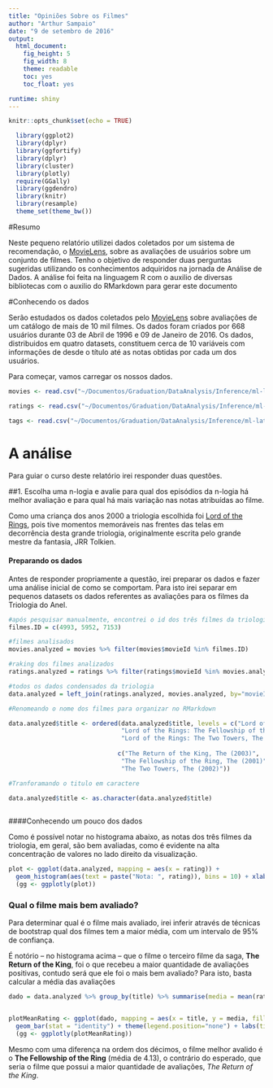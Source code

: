 ```yaml
---
title: "Opiniões Sobre os Filmes"
author: "Arthur Sampaio"
date: "9 de setembro de 2016"
output:
  html_document:
    fig_height: 5
    fig_width: 8
    theme: readable
    toc: yes
    toc_float: yes

runtime: shiny
---
```


```r
knitr::opts_chunk$set(echo = TRUE)
```

```r
  library(ggplot2)
  library(dplyr)
  library(ggfortify)
  library(dplyr)
  library(cluster)
  library(plotly)
  require(GGally)
  library(ggdendro)
  library(knitr)
  library(resample)
  theme_set(theme_bw())
```


#Resumo 

Neste pequeno relatório utilizei dados coletados por um sistema de recomendação, o [MovieLens](http://movielens.org), sobre as avaliações de usuários sobre um conjunto de filmes. Tenho o objetivo de responder duas perguntas sugeridas utilizando os conhecimentos adquiridos na jornada de Análise de Dados. A análise foi feita na linguagem R com o auxilio de diversas bibliotecas com o auxilio do RMarkdown para gerar este documento


#Conhecendo os dados

Serão estudados os dados coletados pelo [MovieLens](http://movielens.org) sobre avaliações de um catálogo de mais de 10 mil filmes. Os dados foram criados por 668 usuários durante 03 de Abril de 1996 e 09 de Janeiro de 2016. Os dados, distribuidos em quatro datasets, constituem cerca de 10 variáveis com informações de desde o título até as notas obtidas por cada um dos usuários. 

Para começar, vamos carregar os nossos dados. 

```r
movies <- read.csv("~/Documentos/Graduation/DataAnalysis/Inference/ml-latest-small/movie-genre.csv")

ratings <- read.csv("~/Documentos/Graduation/DataAnalysis/Inference/ml-latest-small/ratings.csv")

tags <- read.csv("~/Documentos/Graduation/DataAnalysis/Inference/ml-latest-small/tags.csv")
```


# A análise

Para guiar o curso deste relatório irei responder duas questões.

##1. Escolha uma n-logia e avalie para qual dos episódios da n-logia há melhor avaliação e para qual há mais variação nas notas atribuídas ao filme.

Como uma criança dos anos 2000 a triologia escolhida foi [Lord of the Rings](http://www.lordoftherings.net/), pois tive momentos memoráveis nas frentes das telas em decorrência desta grande triologia, originalmente escrita pelo grande mestre da fantasia, JRR Tolkien.

#### Preparando os dados

Antes de responder propriamente a questão, irei preparar os dados e fazer uma análise inicial de como se comportam. Para isto irei separar em pequenos datasets os dados referentes as avaliações para os filmes da Triologia do Anel. 

```r

#após pesquisar manualmente, encontrei o id dos três filmes da triologia
filmes.ID = c(4993, 5952, 7153)

#filmes analisados
movies.analyzed = movies %>% filter(movies$movieId %in% filmes.ID)

#raking dos filmes analizados
ratings.analyzed = ratings %>% filter(ratings$movieId %in% movies.analyzed$movieId)

#todos os dados condensados da triologia
data.analyzed = left_join(ratings.analyzed, movies.analyzed, by="movieId")

```

```r
#Renomeando o nome dos filmes para organizar no RMarkdown

data.analyzed$title <- ordered(data.analyzed$title, levels = c("Lord of the Rings: The Return of the King, The (2003)", 
                               "Lord of the Rings: The Fellowship of the Ring, The (2001)",
                               "Lord of the Rings: The Two Towers, The (2002)"), 
                              
                              c("The Return of the King, The (2003)", 
                               "The Fellowship of the Ring, The (2001)",
                               "The Two Towers, The (2002)"))

#Tranforamando o titulo em caractere

data.analyzed$title <- as.character(data.analyzed$title)
        
```


####Conhecendo um pouco dos dados

Como é possível notar no histograma abaixo, as notas dos três filmes da triologia, em geral, são bem avaliadas, como é evidente na alta concentração de valores no lado direito da visualização. 

```r
plot <- ggplot(data.analyzed, mapping = aes(x = rating)) +
  geom_histogram(aes(text = paste("Nota: ", rating)), bins = 10) + xlab("Notas recebidas dos filmes") + ylab("") + facet_grid( ~title)
  (gg <- ggplotly(plot)) 
```

### Qual o filme mais bem avaliado?

Para determinar qual é o filme mais avaliado, irei inferir através de técnicas de bootstrap qual dos filmes tem a maior média, com um intervalo de 95% de confiança. 





É notório -- no histograma acima -- que o filme o terceiro filme da saga, __The Return of the King__, foi o que recebeu a maior quantidade de avaliações positivas, contudo será que ele foi o mais bem avaliado? Para isto, basta calcular a média das avaliações 


```r
dado = data.analyzed %>% group_by(title) %>% summarise(media = mean(rating))


plotMeanRating <- ggplot(dado, mapping = aes(x = title, y = media, fill = title)) + 
  geom_bar(stat = "identity") + theme(legend.position="none") + labs(title = "Média das Avaliações", x = "Filmes", y ="Nota média")
  (gg <- ggplotly(plotMeanRating))


```


Mesmo com uma diferença na ordem dos décimos, o filme melhor avalido é o __The Fellowship of the Ring__ (média de 4.13), o contrário do esperado, que seria o filme que possui a maior quantidade de avaliações, _The Return of the King_. 










